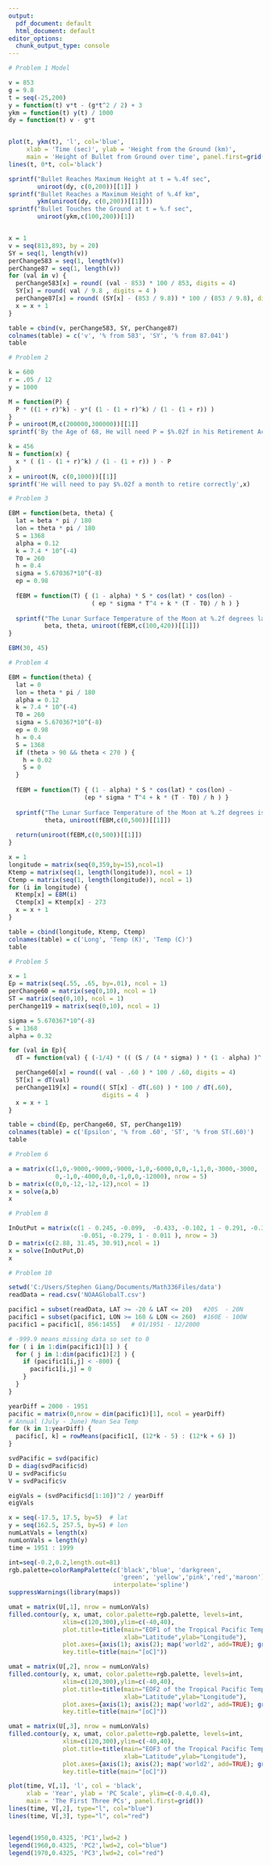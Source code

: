 ---
output:
  pdf_document: default
  html_document: default
editor_options:
  chunk_output_type: console
---

```{r} 
# Problem 1 Model

v = 853
g = 9.8
t = seq(-25,200)
y = function(t) v*t - (g*t^2 / 2) + 3
ykm = function(t) y(t) / 1000
dy = function(t) v - g*t


plot(t, ykm(t), 'l', col='blue', 
     xlab = 'Time (sec)', ylab = 'Height from the Ground (km)', 
     main = 'Height of Bullet from Ground over time', panel.first=grid())
lines(t, 0*t, col='black')

sprintf("Bullet Reaches Maximum Height at t = %.4f sec", 
        uniroot(dy, c(0,200))[[1]] )
sprintf("Bullet Reaches a Maximum Height of %.4f km", 
        ykm(uniroot(dy, c(0,200))[[1]]))
sprintf("Bullet Touches the Ground at t = %.f sec", 
        uniroot(ykm,c(100,200))[1])


x = 1
v = seq(813,893, by = 20)
SY = seq(1, length(v))
perChange583 = seq(1, length(v))
perChange87 = seq(1, length(v))
for (val in v) {
  perChange583[x] = round( (val - 853) * 100 / 853, digits = 4) 
  SY[x] = round( val / 9.8 , digits = 4 )
  perChange87[x] = round( (SY[x] - (853 / 9.8)) * 100 / (853 / 9.8), digits = 4) 
  x = x + 1
}

table = cbind(v, perChange583, SY, perChange87)
colnames(table) = c('v', '% from 583', 'SY', '% from 87.041')
table


```

```{r}
# Problem 2

k = 600
r = .05 / 12
y = 1000

M = function(P) {
  P * ((1 + r)^k) - y*( (1 - (1 + r)^k) / (1 - (1 + r)) )
}
P = uniroot(M,c(200000,300000))[[1]]
sprintf('By the Age of 68, He will need P = $%.02f in his Retirement Account',P)

k = 456
N = function(x) {
  x * ( (1 - (1 + r)^k) / (1 - (1 + r)) ) - P
}
x = uniroot(N, c(0,1000))[[1]]
sprintf('He will need to pay $%.02f a month to retire correctly',x)


```

```{r}
# Problem 3

EBM = function(beta, theta) {
  lat = beta * pi / 180
  lon = theta * pi / 180
  S = 1368
  alpha = 0.12
  k = 7.4 * 10^(-4)
  T0 = 260
  h = 0.4
  sigma = 5.670367*10^(-8)
  ep = 0.98
  
  fEBM = function(T) { (1 - alpha) * S * cos(lat) * cos(lon) - 
                       ( ep * sigma * T^4 + k * (T - T0) / h ) }
  
  sprintf("The Lunar Surface Temperature of the Moon at %.2f degrees latitude and %.2f degrees longitude is %.4f K",
          beta, theta, uniroot(fEBM,c(100,420))[[1]])
}

EBM(30, 45)


```

```{r}
# Problem 4

EBM = function(theta) {
  lat = 0
  lon = theta * pi / 180
  alpha = 0.12
  k = 7.4 * 10^(-4)
  T0 = 260
  sigma = 5.670367*10^(-8)
  ep = 0.98
  h = 0.4
  S = 1368
  if (theta > 90 && theta < 270 ) {
    h = 0.02
    S = 0
  }
  
  fEBM = function(T) { (1 - alpha) * S * cos(lat) * cos(lon) - 
                     (ep * sigma * T^4 + k * (T - T0) / h ) }
  
  sprintf("The Lunar Surface Temperature of the Moon at %.2f degrees is %.4f K", 
          theta, uniroot(fEBM,c(0,500))[[1]])
  
  return(uniroot(fEBM,c(0,500))[[1]])
}

x = 1
longitude = matrix(seq(0,359,by=15),ncol=1)
Ktemp = matrix(seq(1, length(longitude)), ncol = 1)
Ctemp = matrix(seq(1, length(longitude)), ncol = 1)
for (i in longitude) {
  Ktemp[x] = EBM(i)
  Ctemp[x] = Ktemp[x] - 273
  x = x + 1
}

table = cbind(longitude, Ktemp, Ctemp)
colnames(table) = c('Long', 'Temp (K)', 'Temp (C)')
table


```

```{r}
# Problem 5

x = 1
Ep = matrix(seq(.55, .65, by=.01), ncol = 1)
perChange60 = matrix(seq(0,10), ncol = 1)
ST = matrix(seq(0,10), ncol = 1)
perChange119 = matrix(seq(0,10), ncol = 1)

sigma = 5.670367*10^(-8)
S = 1368
alpha = 0.32

for (val in Ep){
  dT = function(val) { (-1/4) * (( (S / (4 * sigma) ) * (1 - alpha) )^(1/4)) * ((val)^(-5/4)) }

  perChange60[x] = round(( val - .60 ) * 100 / .60, digits = 4) 
  ST[x] = dT(val)
  perChange119[x] = round(( ST[x] - dT(.60) ) * 100 / dT(.60), 
                          digits = 4  ) 
  x = x + 1
}

table = cbind(Ep, perChange60, ST, perChange119)
colnames(table) = c('Epsilon', '% from .60', 'ST', '% from ST(.60)')
table
```

```{r}
# Problem 6

a = matrix(c(1,0,-9000,-9000,-9000,-1,0,-6000,0,0,-1,1,0,-3000,-3000,
             0,-1,0,-4000,0,0,-1,0,0,-12000), nrow = 5)
b = matrix(c(0,0,-12,-12,-12),ncol = 1)
x = solve(a,b)
x
```

```{r}
# Problem 8

InOutPut = matrix(c(1 - 0.245, -0.099,	-0.433, -0.102, 1 - 0.291, -0.372, 
                    -0.051, -0.279, 1 - 0.011 ), nrow = 3)
D = matrix(c(2.88, 31.45, 30.91),ncol = 1)
x = solve(InOutPut,D)
x
```

```{r}
# Problem 10

setwd('C:/Users/Stephen Giang/Documents/Math336Files/data')
readData = read.csv('NOAAGlobalT.csv')

pacific1 = subset(readData, LAT >= -20 & LAT <= 20)   #20S  - 20N
pacific1 = subset(pacific1, LON >= 160 & LON <= 260)  #160E - 100W
pacific1 = pacific1[, 856:1455]   # 01/1951 - 12/2000

# -999.9 means missing data so set to 0
for ( i in 1:dim(pacific1)[1] ) {
  for ( j in 1:dim(pacific1)[2] ) {
    if (pacific1[i,j] < -800) {
      pacific1[i,j] = 0
    }
  }
}

yearDiff = 2000 - 1951 
pacific = matrix(0,nrow = dim(pacific1)[1], ncol = yearDiff)
# Annual (July - June) Mean Sea Temp
for (k in 1:yearDiff) {
  pacific[, k] = rowMeans(pacific1[, (12*k - 5) : (12*k + 6) ])
}

svdPacific = svd(pacific)
D = diag(svdPacific$d)
U = svdPacific$u
V = svdPacific$v

eigVals = (svdPacific$d[1:10])^2 / yearDiff
eigVals

x = seq(-17.5, 17.5, by=5)  # lat
y = seq(162.5, 257.5, by=5) # lon
numLatVals = length(x)
numLonVals = length(y)
time = 1951 : 1999

int=seq(-0.2,0.2,length.out=81)
rgb.palette=colorRampPalette(c('black','blue', 'darkgreen',
                               'green', 'yellow','pink','red','maroon'),
                             interpolate='spline')
suppressWarnings(library(maps))

umat = matrix(U[,1], nrow = numLonVals)
filled.contour(y, x, umat, color.palette=rgb.palette, levels=int,
               xlim=c(120,300),ylim=c(-40,40),
               plot.title=title(main="EOF1 of the Tropical Pacific Temp Data",
                                xlab="Latitude",ylab="Longitude"),
               plot.axes={axis(1); axis(2); map('world2', add=TRUE); grid()},
               key.title=title(main="[oC]"))

umat = matrix(U[,2], nrow = numLonVals)
filled.contour(y, x, umat, color.palette=rgb.palette, levels=int,
               xlim=c(120,300),ylim=c(-40,40),
               plot.title=title(main="EOF2 of the Tropical Pacific Temp Data",
                                xlab="Latitude",ylab="Longitude"),
               plot.axes={axis(1); axis(2); map('world2', add=TRUE); grid()},
               key.title=title(main="[oC]"))

umat = matrix(U[,3], nrow = numLonVals)
filled.contour(y, x, umat, color.palette=rgb.palette, levels=int,
               xlim=c(120,300),ylim=c(-40,40),
               plot.title=title(main="EOF3 of the Tropical Pacific Temp Data",
                                xlab="Latitude",ylab="Longitude"),
               plot.axes={axis(1); axis(2); map('world2', add=TRUE); grid()},
               key.title=title(main="[oC]"))

plot(time, V[,1], 'l', col = 'black',
     xlab = 'Year', ylab = 'PC Scale', ylim=c(-0.4,0.4), 
     main = 'The First Three PCs', panel.first=grid())
lines(time, V[,2], type="l", col="blue")
lines(time, V[,3], type="l", col="red")


legend(1950,0.4325, 'PC1',lwd=2 )
legend(1960,0.4325, 'PC2',lwd=2, col="blue")
legend(1970,0.4325, 'PC3',lwd=2, col="red")


```



















